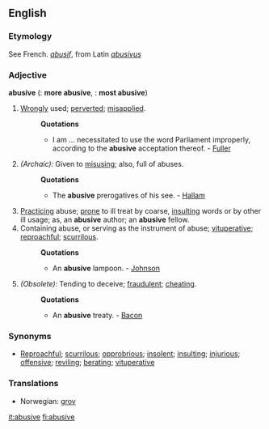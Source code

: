 ==English==

===Etymology===
See French. ''[[abusif]]'', from Latin ''[[abusivus]]''

===Adjective===
'''abusive'''  ({{compar}}: '''more abusive''', {{superl}}: '''most abusive''')

# [[Wrongly]] used; [[perverted]]; [[misapplied]].
#:'''Quotations'''
#:*I am ... necessitated to use the word Parliament improperly, according to the '''abusive''' acceptation thereof. - [[Fuller]]
#''(Archaic):'' Given to [[misusing]]; also, full of abuses.
#:'''Quotations'''
#:*The '''abusive''' prerogatives of his see. - [[Hallam]]
#[[Practicing]] abuse; [[prone]] to ill treat by coarse, [[insulting]] words or by other ill usage; as, an '''abusive''' author; an '''abusive''' fellow.
# Containing abuse, or serving as the instrument of abuse; [[vituperative]]; [[reproachful]]; [[scurrilous]].
#:'''Quotations'''
#:*An '''abusive''' lampoon. - [[Johnson]]
# ''(Obsolete):'' Tending to deceive; [[fraudulent]]; [[cheating]]. 
#:'''Quotations'''
#:*An '''abusive''' treaty. - [[Bacon]]

===Synonyms===
*[[Reproachful]]; [[scurrilous]]; [[opprobrious]]; [[insolent]]; [[insulting]]; [[injurious]]; [[offensive]]; [[reviling]]; [[berate| berating]]; [[vituperative]]

===Translations===
*Norwegian: [[grov]]

[[it:abusive]]
[[fi:abusive]]
